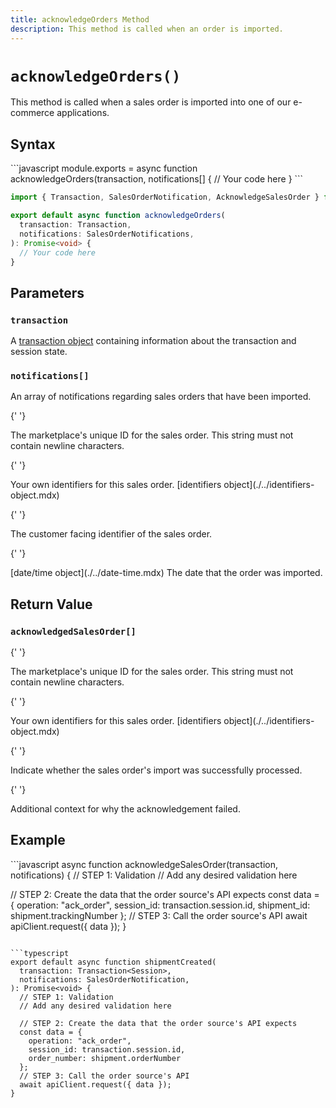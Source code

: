 ```yaml
---
title: acknowledgeOrders Method
description: This method is called when an order is imported.
---
```


# `acknowledgeOrders()`

This method is called when a sales order is imported into one of our e-commerce applications.

## Syntax

<CodeWrapper>
```javascript
module.exports = async function acknowledgeOrders(transaction, notifications[] {
  // Your code here
}
```

```typescript
import { Transaction, SalesOrderNotification, AcknowledgeSalesOrder } from '@shipengine/connect-sdk'

export default async function acknowledgeOrders(
  transaction: Transaction,
  notifications: SalesOrderNotifications,
): Promise<void> {
  // Your code here
}
```

</CodeWrapper>

## Parameters

### `transaction`

A [transaction object](../order-transaction.mdx) containing information about the transaction and session state.

### `notifications[]`

An array of notifications regarding sales orders that have been imported.

<Reference>

{' '}

<Field name="id" type="string" nullable={false}>
  <Description>
    The marketplace's unique ID for the sales order. This string must not contain newline characters.
  </Description>
</Field>

{' '}

<Field name="identifiers" nullable={false}>
  <Description>Your own identifiers for this sales order.</Description>
  <Type>[identifiers object](./../identifiers-object.mdx)</Type>
</Field>

{' '}

<Field name="orderNumber" nullable={false} type="string">
  <Description>The customer facing identifier of the sales order.</Description>
</Field>

{' '}

<Field name="importedDate" nullable={false}>
  <Type>[date/time object](./../date-time.mdx)</Type>
  <Description>The date that the order was imported.</Description>
</Field>

</Reference>

## Return Value

### `acknowledgedSalesOrder[]`

<Reference>

{' '}

<Field name="id" type="string" required={true}>
  <Description>
    The marketplace's unique ID for the sales order. This string must not contain newline characters.
  </Description>
</Field>

{' '}

<Field name="identifiers" required={false}>
  <Description>Your own identifiers for this sales order.</Description>
  <Type>[identifiers object](./../identifiers-object.mdx)</Type>
</Field>

{' '}

<Field name="succeeded" type="boolean" required={true}>
  <Description>Indicate whether the sales order's import was successfully processed.</Description>
</Field>

{' '}

<Field name="failureReason" type="string" required={false}>
  <Description>Additional context for why the acknowledgement failed.</Description>
</Field>

</Reference>

## Example

<CodeWrapper>
```javascript
async function acknowledgeSalesOrder(transaction, notifications) {
  // STEP 1: Validation
  // Add any desired validation here

// STEP 2: Create the data that the order source's API expects
const data = {
operation: "ack_order",
session_id: transaction.session.id,
shipment_id: shipment.trackingNumber
};
// STEP 3: Call the order source's API
await apiClient.request({ data });
}

````

```typescript
export default async function shipmentCreated(
  transaction: Transaction<Session>,
  notifications: SalesOrderNotification,
): Promise<void> {
  // STEP 1: Validation
  // Add any desired validation here

  // STEP 2: Create the data that the order source's API expects
  const data = {
    operation: "ack_order",
    session_id: transaction.session.id,
    order_number: shipment.orderNumber
  };
  // STEP 3: Call the order source's API
  await apiClient.request({ data });
}
````

</CodeWrapper>
